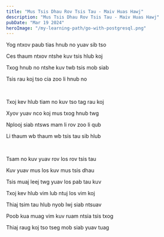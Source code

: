 ```yaml
---
title: "Mus Tsis Dhau Rov Tsis Tau - Maiv Huas Hawj"
description: "Mus Tsis Dhau Rov Tsis Tau - Maiv Huas Hawj"
pubDate: "Mar 19 2024"
heroImage: "/my-learning-path/go-with-postgresql.png"
---
```


Yog ntxov paub tias hnub no yuav sib tso

Ces thaum ntxov ntshe kuv tsis hlub koj

Txog hnub no ntshe kuv twb tsis mob siab

Tsis rau koj tso cia zoo li hnub no

<br />

Txoj kev hlub tiam no kuv tso tag rau koj

Xyov yuav nco koj mus txog hnub twg

Nplooj siab ntsws mam li rov zoo li qub

Li thaum wb thaum wb tsis tau sib hlub

<br />

Tsam no kuv yuav rov los rov tsis tau

Kuv yuav mus los kuv mus tsis dhau

Tsis muaj leej twg yuav los pab tau kuv

Txoj kev hlub vim lub ntuj los vim koj

Thiaj tsim tau hlub nyob lwj siab ntsuav

Poob kua muag vim kuv ruam ntsia tsis txog

Thiaj raug koj tso tseg mob siab yuav tuag
